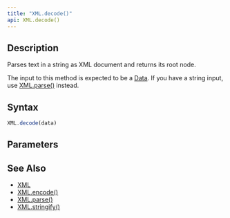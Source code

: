 ```yaml
---
title: "XML.decode()"
api: XML.decode()
---
```


## Description

Parses text in a string as XML document and returns its root node.

The input to this method is expected to be a [Data](/reference/api/Data). If you have a string input, use [XML.parse()](/reference/api/XML/parse) instead.

## Syntax

``` js
XML.decode(data)
```

## Parameters

<Parameters/>

## See Also

* [XML](/reference/api/XML)
* [XML.encode()](/reference/api/XML/encode)
* [XML.parse()](/reference/api/XML/parse)
* [XML.stringify()](/reference/api/XML/stringify)
